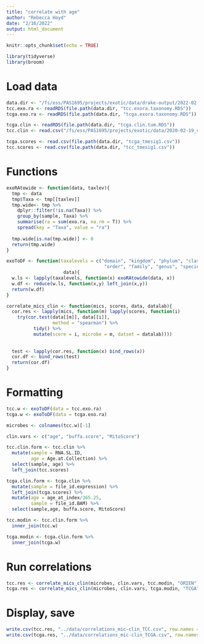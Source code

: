 ```yaml
---
title: "correlate with age"
author: "Rebecca Hoyd"
date: "2/16/2022"
output: html_document
---
```


```r
knitr::opts_chunk$set(echo = TRUE)

library(tidyverse)
library(broom)
```

# Load data

```r
data.dir <- "/fs/ess/PAS1695/projects/exotic/data/drake-output/2022-02-16"
tcc.exo.ra <- readRDS(file.path(data.dir, "tcc.exora.taxonomy.RDS"))
tcga.exo.ra <- readRDS(file.path(data.dir, "tcga.exora.taxonomy.RDS"))

tcga.clin <- readRDS(file.path(data.dir, "tcga.clin.tum.RDS"))
tcc.clin <- read.csv("/fs/ess/PAS1695/projects/exotic/data/2020-02-19_clinical_aggregated.csv")

tcga.scores <- read.csv(file.path(data.dir, "tcga_tmesig1.csv"))
tcc.scores <- read.csv(file.path(data.dir, "tcc_tmesig1.csv"))
```

# Functions

```r
exoRAtowide <- function(data, taxlev){
  tmp <- data
  tmp$Taxa <- tmp[[taxlev]]
  tmp.wide<- tmp %>%
    dplyr::filter(!is.na(Taxa)) %>%
    group_by(sample, Taxa) %>%
    summarise(ra = sum(exo.ra, na.rm = T)) %>%
    spread(key = "Taxa", value = "ra")
  
  tmp.wide[is.na(tmp.wide)] <- 0
  return(tmp.wide)
}

exoToDF <- function(taxalevels = c("domain", "kingdom", "phylum", "class", 
                                    "order", "family", "genus", "species"), 
                     data){
  w.ls <- lapply(taxalevels, function(x) exoRAtowide(data, x))
  w.df <- reduce(w.ls, function(x,y) left_join(x,y)) 
  return(w.df)
}
```

```r
correlate_mics_clin <- function(mics, scores, data, datalab){
  cor.res <- lapply(mics, function(m) lapply(scores, function(i)
    try(cor.test(data[[m]], data[[i]],
                 method = "spearman") %>%
          tidy() %>%
          mutate(score = i, microbe = m, datset = datalab))))
  
  
  test <- lapply(cor.res, function(x) bind_rows(x))
  cor.df <- bind_rows(test)
  return(cor.df)
}
```

# Formatting

```r
tcc.w <- exoToDF(data = tcc.exo.ra)
tcga.w <- exoToDF(data = tcga.exo.ra)

microbes <- colnames(tcc.w)[-1]
```

```r
clin.vars <- c("age", "buffa.score", "MitoScore")

tcc.clin.form <- tcc.clin %>%
  mutate(sample = RNA.SL.ID,
         age = Age.at.Collection) %>%
  select(sample, age) %>%
  left_join(tcc.scores)

tcga.clin.form <- tcga.clin %>%
  mutate(sample = file_id.expression) %>%
  left_join(tcga.scores) %>%
  mutate(age = age_at_index/365.25,
         sample = file_id.BAM) %>%
  select(sample,age, buffa.score, MitoScore)
```

```r
tcc.modin <- tcc.clin.form %>%
  inner_join(tcc.w)

tcga.modin <- tcga.clin.form %>%
  inner_join(tcga.w)
```

# Run correlations

```r
tcc.res <- correlate_mics_clin(microbes, clin.vars, tcc.modin, "ORIEN")
tcga.res <- correlate_mics_clin(microbes, clin.vars, tcga.modin, "TCGA")
```

# Display, save

```r
write.csv(tcc.res, "../data/correlations_mic-clin_TCC.csv", row.names = F)
write.csv(tcga.res, "../data/correlations_mic-clin_TCGA.csv", row.names = F)
```

